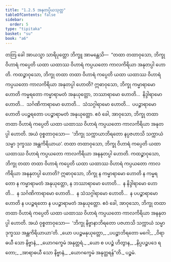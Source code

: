 ```yaml
---
title: "1.2.5 အနုတပ္ပိယသုတ္တ"
tableOfContents: false
sidebar:
  order: 5
type: "tipitaka"
basket: "su"
book: "a6"
---
```



<DynamicBreadcrumb />

<Division number="15" book="a6" e="ch" v="16" p="260">

<Paragraph number="76" book="a6">
တတြ ခေါ အာယသ္မာ သာရိပုတ္တော ဘိက္ခူ အာမန္တေသိ—  “တထာ တထာဝုသော, ဘိက္ခု ဝိဟာရံ ကပ္ပေတိ ယထာ ယထာဿ ဝိဟာရံ ကပ္ပယတော ကာလကိရိယာ အနုတပ္ပါ ဟောတိ. ကထဉ္စာဝုသော, ဘိက္ခု တထာ တထာ ဝိဟာရံ ကပ္ပေတိ ယထာ ယထာဿ ဝိဟာရံ ကပ္ပယတော ကာလကိရိယာ အနုတပ္ပါ ဟောတိ?
</Paragraph>

<Paragraph number="77" book="a6">
ဣဓာဝုသော, ဘိက္ခု ကမ္မာရာမော ဟောတိ ကမ္မရတော ကမ္မာရာမတံ အနုယုတ္တော, ဘဿာရာမော ဟောတိ…  နိဒ္ဒါရာမော ဟောတိ…  သင်္ဂဏိကာရာမော ဟောတိ…  သံသဂ္ဂါရာမော ဟောတိ…  ပပဉ္စာရာမော ဟောတိ ပပဉ္စရတော ပပဉ္စာရာမတံ အနုယုတ္တော. ဧဝံ ခေါ, အာဝုသော, ဘိက္ခု တထာ တထာ ဝိဟာရံ ကပ္ပေတိ ယထာ ယထာဿ ဝိဟာရံ ကပ္ပယတော ကာလကိရိယာ အနုတပ္ပါ ဟောတိ. အယံ ဝုစ္စတာဝုသော—  ‘ဘိက္ခု သက္ကာယာဘိရတော နပ္ပဇဟာသိ သက္ကာယံ သမ္မာ ဒုက္ခဿ အန္တကိရိယာယ’.
</Paragraph>

<Paragraph number="78" book="a6">
တထာ တထာဝုသော, ဘိက္ခု ဝိဟာရံ ကပ္ပေတိ ယထာ ယထာဿ ဝိဟာရံ ကပ္ပယတော ကာလကိရိယာ အနနုတပ္ပါ ဟောတိ. ကထဉ္စာဝုသော, ဘိက္ခု တထာ တထာ ဝိဟာရံ ကပ္ပေတိ ယထာ ယထာဿ ဝိဟာရံ ကပ္ပယတော ကာလကိရိယာ အနနုတပ္ပါ ဟောတိ?
</Paragraph>

<Paragraph number="79" book="a6">
ဣဓာဝုသော, ဘိက္ခု န ကမ္မာရာမော ဟောတိ န ကမ္မရတော န ကမ္မာရာမတံ အနုယုတ္တော, န ဘဿာရာမော ဟောတိ…  န နိဒ္ဒါရာမော ဟောတိ…  န သင်္ဂဏိကာရာမော ဟောတိ…  န သံသဂ္ဂါရာမော ဟောတိ…  န ပပဉ္စာရာမော ဟောတိ န ပပဉ္စရတော န ပပဉ္စာရာမတံ အနုယုတ္တော. ဧဝံ ခေါ, အာဝုသော, ဘိက္ခု တထာ တထာ ဝိဟာရံ ကပ္ပေတိ ယထာ ယထာဿ ဝိဟာရံ ကပ္ပယတော ကာလကိရိယာ အနနုတပ္ပါ ဟောတိ. အယံ ဝုစ္စတာဝုသော—  ‘ဘိက္ခု နိဗ္ဗာနာဘိရတော ပဇဟာသိ သက္ကာယံ သမ္မာ ဒုက္ခဿ အန္တကိရိယာယာ’တိ.
</Paragraph>

<Paragraph number="80" type="verses" book="a6">
_ယော ပပဉ္စမနုယုတ္တော,_  
_ပပဉ္စာဘိရတော မဂေါ;_  
_ဝိရာဓယီ သော နိဗ္ဗာနံ,_  
_ယောဂက္ခေမံ အနုတ္တရံ._  

</Paragraph>

<Paragraph number="81" type="verses" book="a6">
_ယော စ ပပဉ္စံ ဟိတွာန,_  
_နိပ္ပပဉ္စပဒေ ရတော;_  
_အာရာဓယီ သော နိဗ္ဗာနံ,_  
_ယောဂက္ခေမံ အနုတ္တရန်”တိ._  


</Paragraph>
</Division>

<Paragraph number="82" type="center" book="a6">
ပဉ္စမံ.
</Paragraph>